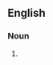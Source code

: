 {{also|skunkworks}}
==English==

===Noun===
{{en-noun|skunk works}}

# {{alt spelling of|en|skunkworks}}